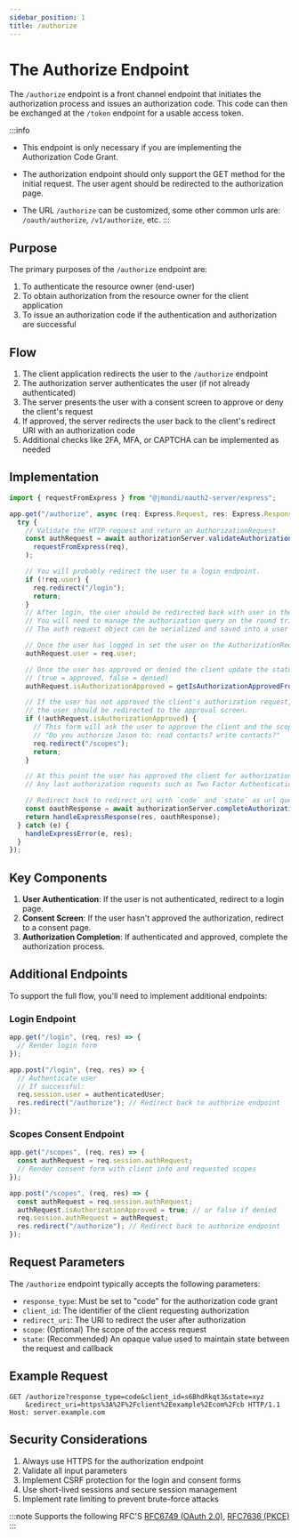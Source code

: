 ```yaml
---
sidebar_position: 1
title: /authorize
---
```


# The Authorize Endpoint

The `/authorize` endpoint is a front channel endpoint that initiates the authorization process and issues an authorization code. This code can then be exchanged at the `/token` endpoint for a usable access token.

:::info
- This endpoint is only necessary if you are implementing the Authorization Code Grant.

- The authorization endpoint should only support the GET method for the initial request. The user agent should be redirected to the authorization page.

- The URL `/authorize` can be customized, some other common urls are: `/oauth/authorize`, `/v1/authorize`, etc.
:::

## Purpose

The primary purposes of the `/authorize` endpoint are:

1. To authenticate the resource owner (end-user)
2. To obtain authorization from the resource owner for the client application
3. To issue an authorization code if the authentication and authorization are successful

## Flow

1. The client application redirects the user to the `/authorize` endpoint
2. The authorization server authenticates the user (if not already authenticated)
3. The server presents the user with a consent screen to approve or deny the client's request
4. If approved, the server redirects the user back to the client's redirect URI with an authorization code
5. Additional checks like 2FA, MFA, or CAPTCHA can be implemented as needed

## Implementation

```ts
import { requestFromExpress } from "@jmondi/oauth2-server/express";

app.get("/authorize", async (req: Express.Request, res: Express.Response) => {
  try {
    // Validate the HTTP request and return an AuthorizationRequest.
    const authRequest = await authorizationServer.validateAuthorizationRequest(
      requestFromExpress(req),
    );

    // You will probably redirect the user to a login endpoint.
    if (!req.user) {
      req.redirect("/login");
      return;
    }
    // After login, the user should be redirected back with user in the session.
    // You will need to manage the authorization query on the round trip.
    // The auth request object can be serialized and saved into a user's session.

    // Once the user has logged in set the user on the AuthorizationRequest
    authRequest.user = req.user;

    // Once the user has approved or denied the client update the status
    // (true = approved, false = denied)
    authRequest.isAuthorizationApproved = getIsAuthorizationApprovedFromSession();

    // If the user has not approved the client's authorization request,
    // the user should be redirected to the approval screen.
    if (!authRequest.isAuthorizationApproved) {
      // This form will ask the user to approve the client and the scopes requested.
      // "Do you authorize Jason to: read contacts? write contacts?"
      req.redirect("/scopes");
      return;
    }

    // At this point the user has approved the client for authorization.
    // Any last authorization requests such as Two Factor Authentication (2FA) can happen here.

    // Redirect back to redirect_uri with `code` and `state` as url query params.
    const oauthResponse = await authorizationServer.completeAuthorizationRequest(authRequest);
    return handleExpressResponse(res, oauthResponse);
  } catch (e) {
    handleExpressError(e, res);
  }
});
```

## Key Components

1. **User Authentication**: If the user is not authenticated, redirect to a login page.
2. **Consent Screen**: If the user hasn't approved the authorization, redirect to a consent page.
3. **Authorization Completion**: If authenticated and approved, complete the authorization process.

## Additional Endpoints

To support the full flow, you'll need to implement additional endpoints:

### Login Endpoint

```ts
app.get("/login", (req, res) => {
  // Render login form
});

app.post("/login", (req, res) => {
  // Authenticate user
  // If successful:
  req.session.user = authenticatedUser;
  res.redirect("/authorize"); // Redirect back to authorize endpoint
});
```

### Scopes Consent Endpoint

```ts
app.get("/scopes", (req, res) => {
  const authRequest = req.session.authRequest;
  // Render consent form with client info and requested scopes
});

app.post("/scopes", (req, res) => {
  const authRequest = req.session.authRequest;
  authRequest.isAuthorizationApproved = true; // or false if denied
  req.session.authRequest = authRequest;
  res.redirect("/authorize"); // Redirect back to authorize endpoint
});
```

## Request Parameters

The `/authorize` endpoint typically accepts the following parameters:

- `response_type`: Must be set to "code" for the authorization code grant
- `client_id`: The identifier of the client requesting authorization
- `redirect_uri`: The URI to redirect the user after authorization
- `scope`: (Optional) The scope of the access request
- `state`: (Recommended) An opaque value used to maintain state between the request and callback

## Example Request

```
GET /authorize?response_type=code&client_id=s6BhdRkqt3&state=xyz
    &redirect_uri=https%3A%2F%2Fclient%2Eexample%2Ecom%2Fcb HTTP/1.1
Host: server.example.com
```

## Security Considerations

1. Always use HTTPS for the authorization endpoint
2. Validate all input parameters
3. Implement CSRF protection for the login and consent forms
4. Use short-lived sessions and secure session management
5. Implement rate limiting to prevent brute-force attacks

:::note Supports the following RFC\'S
[RFC6749 (OAuth 2.0)](https://datatracker.ietf.org/doc/html/rfc6749), [RFC7636 (PKCE)](https://datatracker.ietf.org/doc/html/rfc7636)
:::
